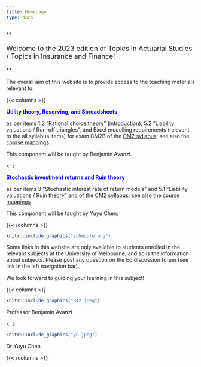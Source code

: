 ```yaml
---
title: Homepage
type: docs 
---
```


<!-- <p style="font-size:10px;color: rgb(252, 156, 249);"> If you wish to watch the embedded videos from Lecture Capture, you need to have logged in and <a href="https://canvas.lms.unimelb.edu.au/courses/107520/external_tools/701">entered Lecture Capture</a> via Canvas once for each session. This is to restrict access to students enrolled at the University of Melbourne only. Access to some files requires you to be logged in as well. </p> -->

**<p style="font-size:18px;">Welcome to the 2023 edition of Topics in Actuarial Studies / Topics in Insurance and Finance!</p>**

The overall aim of this website is to provide access to the teaching materials relevant to:

{{< columns >}}
 
<span style="color: blue;"> **Utility theory, Reserving, and Spreadsheets** </span>

as per items 1.2 "Rational choice theory" (introduction), 5.2 "Liability valuations / Run-off triangles", and Excel modelling requirements (relevant to the all syllabus items) for exam CM2B of the [CM2 syllabus](https://www.actuaries.org.uk/documents/cm2-syllabus-2023); see also the [course mappings](docs/0-subject-guide/SILO)

This component will be taught by Benjamin Avanzi.

<--->

<span style="color: blue;"> **Stochastic investment returns and Ruin theory** </span>

as per items 3 "Stochastic interest rate of return models" and 5.1 "Liability valuations / Ruin theory" and  of the [CM2 syllabus](https://www.actuaries.org.uk/documents/cm2-syllabus-2023); see also the [course mappings](docs/0-subject-guide/SILO)

This component will be taught by Yuyu Chen.

{{< /columns >}}

<!-- This is code to show an image called 'schedule.png' -->

```r
knitr::include_graphics("schedule.png")
```


Some links in this website are only available to students enrolled in the relevant subjects at the University of Melbourne, and so is the information about subjects. Please post any question on the Ed discussion forum (see link in the left navigation bar).





We look forward to guiding your learning in this subject! 

{{< columns >}}
 
```r
knitr::include_graphics("BA2.jpeg")
```

Professor Benjamin Avanzi 

<--->

```r
knitr::include_graphics("yu.jpeg")
```
 
Dr Yuyu Chen

{{< /columns >}}



